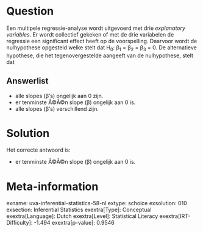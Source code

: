 Question
========

Een multipele regressie-analyse wordt uitgevoerd met drie *explanatory
variables*. Er wordt collectief gekeken of met de drie variabelen de
regressie een significant effect heeft op de voorspelling. Daarvoor
wordt de nulhypothese opgesteld welke stelt dat H~0~: β~1~ = β~2~ = β~3~
= 0. De alternatieve hypothese, die het tegenovergestelde aangeeft van
de nulhypothese, stelt dat

Answerlist
----------

* alle slopes (β's) ongelijk aan 0 zijn.
* er tenminste Ã©Ã©n slope (β) ongelijk aan 0 is.
* alle slopes (β's) verschillend zijn.

Solution
========

Het correcte antwoord is: 

* er tenminste Ã©Ã©n slope (β) ongelijk aan 0 is.

Meta-information
================
exname: uva-inferential-statistics-58-nl
extype: schoice
exsolution: 010
exsection: Inferential Statistics
exextra[Type]: Conceptual
exextra[Language]: Dutch
exextra[Level]: Statistical Literacy
exextra[IRT-Difficulty]: -1.494
exextra[p-value]: 0.9546
